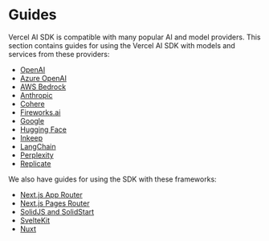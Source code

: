 # Guides

Vercel AI SDK is compatible with many popular AI and model providers. This section contains guides for using the Vercel AI SDK
with models and services from these providers:

- [OpenAI](./guides/providers/openai)
- [Azure OpenAI](./guides/providers/azure-openai)
- [AWS Bedrock](./guides/providers/aws-bedrock)
- [Anthropic](./guides/providers/anthropic)
- [Cohere](./guides/providers/cohere)
- [Fireworks.ai](./guides/providers/fireworks)
- [Google](./guides/providers/google)
- [Hugging Face](./guides/providers/huggingface)
- [Inkeep](./guides/providers/inkeep)
- [LangChain](./guides/providers/langchain)
- [Perplexity](./guides/providers/perplexity)
- [Replicate](./guides/providers/replicate)

We also have guides for using the SDK with these frameworks:

- [Next.js App Router](./guides/frameworks/nextjs-app)
- [Next.js Pages Router](./guides/frameworks/nextjs-pages)
- [SolidJS and SolidStart](./guides/frameworks/solidjs)
- [SvelteKit](./guides/frameworks/sveltekit)
- [Nuxt](./guides/frameworks/nuxt)
